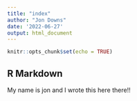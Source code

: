```yaml
---
title: "index"
author: "Jon Downs"
date: '2022-06-27'
output: html_document
---
```


```r
knitr::opts_chunk$set(echo = TRUE)
```

## R Markdown

My name is jon and I wrote this here there!!